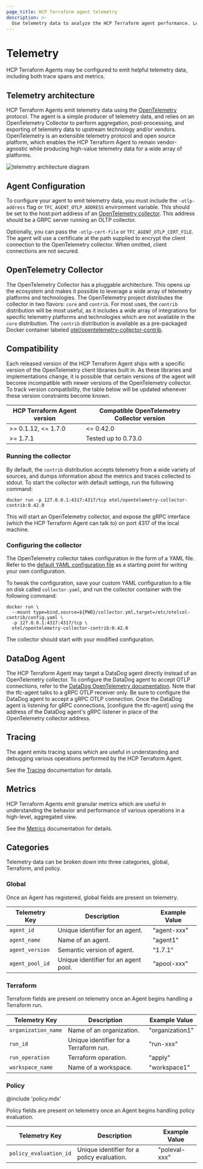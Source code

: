 ```yaml
---
page_title: HCP Terraform agent telemetry
description: >-
  Use telemetry data to analyze the HCP Terraform agent performance. Learn about telemetry architecture and how to run and configure telemetry for your agents.
---
```


# Telemetry

HCP Terraform Agents may be configured to emit helpful telemetry data,
including both trace spans and metrics.

## Telemetry architecture

HCP Terraform Agents emit telemetry data using the
[OpenTelemetry](https://opentelemetry.io/) protocol. The agent is a simple
producer of telemetry data, and relies on an OpenTelemetry Collector to perform
aggregation, post-processing, and exporting of telemetry data to upstream
technology and/or vendors. OpenTelemetry is an extensible telemetry protocol and
open source platform, which enables the HCP Terraform Agent to remain
vendor-agnostic while producing high-value telemetry data for a wide array
of platforms.

![telemetry architecture diagram](/img/telemetry-arch-dark.png)

## Agent Configuration

To configure your agent to emit telemetry data, you must include the
`-otlp-address` flag or `TFC_AGENT_OTLP_ADDRESS` environment variable. This
should be set to the host:port address of an [OpenTelemetry
collector](https://opentelemetry.io/docs/concepts/data-collection/). This
address should be a GRPC server running an OLTP collector.

Optionally, you can pass the `-otlp-cert-file` or `TFC_AGENT_OTLP_CERT_FILE`.
The agent will use a certificate at the path supplied to encrypt the client
connection to the OpenTelemetry collector. When omitted, client connections are
not secured.

## OpenTelemetry Collector

The OpenTelemetry Collector has a pluggable architecture. This opens up the
ecosystem and makes it possible to leverage a wide array of telemetry platforms
and technologies. The OpenTelemetry project distributes the collector in two
flavors: `core` and `contrib`. For most uses, the `contrib` distribution will
be most useful, as it includes a wide array of integrations for specific
telemetry platforms and technologies which are not available in the `core`
distribution. The `contrib` distribution is available as a pre-packaged
Docker container labeled
[otel/opentelemetry-collector-contrib](https://hub.docker.com/r/otel/opentelemetry-collector-contrib).

## Compatibility

Each released version of the HCP Terraform Agent ships with a specific version
of the OpenTelemetry client libraries built in. As these libraries and
implementations change, it is possible that certain versions of the agent will
become incompatible with newer versions of the OpenTelemetry collector. To
track version compatibility, the table below will be updated whenever these
version constraints become known.

| HCP Terraform Agent version | Compatible OpenTelemetry Collector version |
| ----------------------------- | ------------------------------------------ |
| >= 0.1.12, <= 1.7.0           | <= 0.42.0                                  |
| >= 1.7.1                      | Tested up to 0.73.0                        |

### Running the collector

By default, the `contrib` distribution accepts telemetry from a wide variety of
sources, and dumps information about the metrics and traces collected to stdout.
To start the collector with default settings, run the following command:

```
docker run -p 127.0.0.1:4317:4317/tcp otel/opentelemetry-collector-contrib:0.42.0
```

This will start an OpenTelemetry collector, and expose the gRPC interface (which
the HCP Terraform Agent can talk to) on port 4317 of the local machine.

### Configuring the collector

The OpenTelemetry collector takes configuration in the form of a YAML file. Refer to the [default YAML configuration file](https://github.com/open-telemetry/opentelemetry-collector-releases/blob/main/distributions/otelcol-contrib/config.yaml) as a starting point for writing your own configuration.

To tweak the configuration, save your custom YAML configuration to a file on
disk called `collector.yaml`, and run the collector container with the
following command:

```
docker run \
  --mount type=bind,source=${PWD}/collector.yml,target=/etc/otelcol-contrib/config.yaml \
  -p 127.0.0.1:4317:4317/tcp \
  otel/opentelemetry-collector-contrib:0.42.0
```

The collector should start with your modified configuration.

## DataDog Agent

The HCP Terraform Agent may target a DataDog agent directly instead of an
OpenTelemetry collector. To configure the DataDog agent to accept OTLP
connections, refer to the [DataDog OpenTelemetry
documentation](https://docs.datadoghq.com/opentelemetry/otlp_ingest_in_the_agent).
Note that the tfc-agent talks to a gRPC OTLP receiver only. Be sure to
configure the DataDog agent to accept a gRPC OTLP connection. Once the
DataDog agent is listening for gRPC connections, [configure the tfc-agent] using
the address of the DataDog agent's gRPC listener in place of the OpenTelemetry
collector address.

## Tracing

The agent emits tracing spans which are useful in understanding and debugging
various operations performed by the HCP Terraform Agent.

See the [Tracing](/terraform/cloud-docs/agents/tracing) documentation for details.

## Metrics

HCP Terraform Agents emit granular metrics which are useful in understanding
the behavior and performance of various operations in a high-level, aggregated
view.

See the [Metrics](/terraform/cloud-docs/agents/metrics) documentation for details.

## Categories

Telemetry data can be broken down into three categories, global, Terraform, and policy.

### Global
Once an Agent has registered, global fields are present on telemetry.

| Telemetry Key            | Description                             | Example Value      |
| ------------------------ | --------------------------------------- | ------------------ |
| `agent_id`               | Unique identifier for an agent.         | "agent-xxx"        |
| `agent_name`             | Name of an agent.                       | "agent1"           |
| `agent_version`          | Semantic version of agent.              | "1.7.1"            |
| `agent_pool_id`          | Unique identifier for an agent pool.    | "apool-xxx"        |

### Terraform
Terraform fields are present on telemetry once an Agent begins handling a Terraform run.

| Telemetry Key            | Description                              | Example Value     |
| ------------------------ | ---------------------------------------- | ----------------- |
| `organization_name`      | Name of an organization.                 | "organization1"   |
| `run_id`                 | Unique identifier for a Terraform run.   | "run-xxx"         |
| `run_operation`          | Terraform operation.                     | "apply"           |
| `workspace_name`         | Name of a workspace.                     | "workspace1"      |

### Policy

@include 'policy.mdx'

Policy fields are present on telemetry once an Agent begins handling policy evaluation.

| Telemetry Key            | Description                               | Example Value    |
| ------------------------ | ----------------------------------------- | ---------------- |
| `policy_evaluation_id`   | Unique identifier for a policy evaluation.| "poleval-xxx"    |
